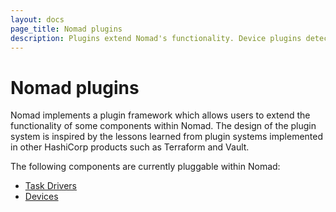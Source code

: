 ```yaml
---
layout: docs
page_title: Nomad plugins
description: Plugins extend Nomad's functionality. Device plugins detect hardware such as USBs and NVIDIA GPU. Task driver plugins provide specific resource isolation when executing workloads. Review configuration, installation, usage, and reference information for the NVIDIA GPU and USB device plugins, and the Exec2, Podman, and Virt task drivers.
---
```


# Nomad plugins

Nomad implements a plugin framework which allows users to extend the
functionality of some components within Nomad. The design of the plugin system
is inspired by the lessons learned from plugin systems implemented in other
HashiCorp products such as Terraform and Vault.

The following components are currently pluggable within Nomad:

- [Task Drivers](/nomad/plugins/drivers)
- [Devices](/nomad/plugins/devices)

